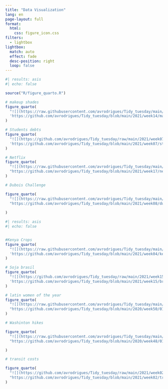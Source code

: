```yaml
---
title: "Data Visualization"
lang: en
page-layout: full
format: 
  html: 
    css: figure_icon.css
filters:
  - lightbox
lightbox:
  match: auto
  effect: fade
  desc-position: right
  loop: false
---
```


::: grid
::: {.g-col-12 .g-col-md-6}
```r
#| results: asis
#| echo: false

source("R/figure_quarto.R")

# makeup shades
figure_quarto(
  "![](https://raw.githubusercontent.com/avrodrigues/Tidy_tuesday/main/2021/week14/makeup.png)",
  'https://github.com/avrodrigues/Tidy_tuesday/blob/main/2021/week14/makeup_shades.R'
)

# Students debts
figure_quarto(
  "![](https://github.com/avrodrigues/Tidy_tuesday/raw/main/2021/week07/student_debt.png)",
  'https://github.com/avrodrigues/Tidy_tuesday/blob/main/2021/week07/student_debt.Rmd'
)

# Netflix
figure_quarto(
  "![](https://raw.githubusercontent.com/avrodrigues/Tidy_tuesday/main/2021/week17/netflix.png)",
  "https://github.com/avrodrigues/Tidy_tuesday/blob/main/2021/week17/netflix.R"
)

# Dubois Challenge

figure_quarto(
  "![](https://raw.githubusercontent.com/avrodrigues/Tidy_tuesday/main/2021/week08/dubois.png)",
  "https://github.com/avrodrigues/Tidy_tuesday/blob/main/2021/week08/du_bois_challenge.Rmd"
  
)


```
:::

::: {.g-col-12 .g-col-md-6}
```r
#| results: asis
#| echo: false


#Kenya Crops
figure_quarto(
  "![](https://raw.githubusercontent.com/avrodrigues/Tidy_tuesday/main/2021/week04/kenya_crops.png)",
  'https://github.com/avrodrigues/Tidy_tuesday/blob/main/2021/week04/kenya.R'
)

# Soja brasil
figure_quarto(
  "![](https://github.com/avrodrigues/Tidy_tuesday/raw/main/2021/week15/br_soja.png)",
  'https://github.com/avrodrigues/Tidy_tuesday/blob/main/2021/week15/br_soja.R'
)

# latin women of the year
figure_quarto(
  "![](https://raw.githubusercontent.com/avrodrigues/Tidy_tuesday/main/2020/week50/latin_women.png)", 
  "https://github.com/avrodrigues/Tidy_tuesday/blob/main/2020/week50/01_get_data_and_plot.R"
)

# Washinton hikes

figure_quarto(
  "![](https://raw.githubusercontent.com/avrodrigues/Tidy_tuesday/main/2020/week48/Chart_v2.png)", 
  "https://github.com/avrodrigues/Tidy_tuesday/blob/main/2020/week48/01_clean_plot.R"

)

# transit costs

figure_quarto(
  "![](https://github.com/avrodrigues/Tidy_tuesday/raw/main/2021/week02/transit.png)",
  "https://github.com/avrodrigues/Tidy_tuesday/blob/main/2021/week02/transit_cost.R"
)

```
:::
:::
